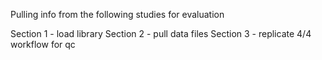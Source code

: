 Pulling info from the following studies for evaluation

Section 1 - load library
Section 2 - pull data files
Section 3 - replicate 4/4 workflow for qc


